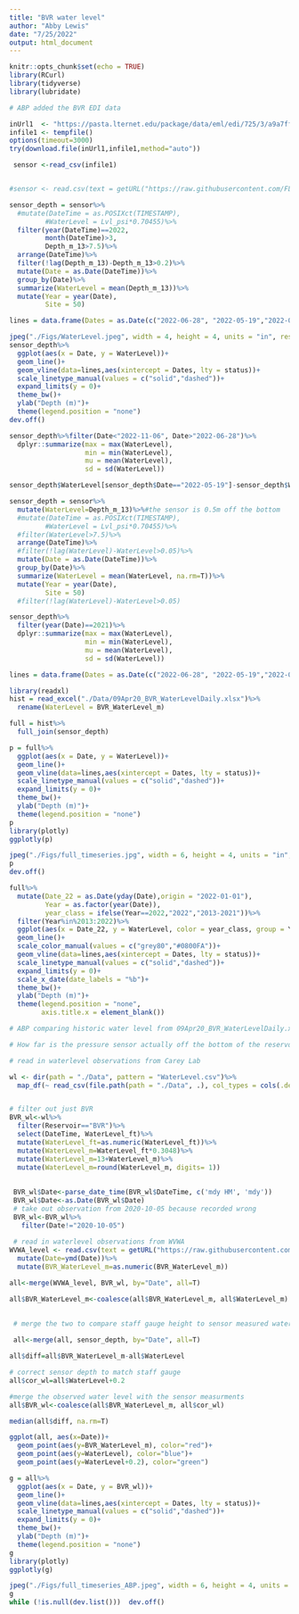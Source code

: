 ```yaml
---
title: "BVR water level"
author: "Abby Lewis"
date: "7/25/2022"
output: html_document
---
```


```r
knitr::opts_chunk$set(echo = TRUE)
library(RCurl)
library(tidyverse)
library(lubridate)
```

```r

# ABP added the BVR EDI data 

inUrl1  <- "https://pasta.lternet.edu/package/data/eml/edi/725/3/a9a7ff6fe8dc20f7a8f89447d4dc2038" 
infile1 <- tempfile()
options(timeout=3000)
try(download.file(inUrl1,infile1,method="auto"))

 sensor <-read_csv(infile1)


#sensor <- read.csv(text = getURL("https://raw.githubusercontent.com/FLARE-forecast/BVRE-data/bvre-platform-data/bvre-waterquality.csv"))

sensor_depth = sensor%>%
  #mutate(DateTime = as.POSIXct(TIMESTAMP),
         #WaterLevel = Lvl_psi*0.70455)%>%
  filter(year(DateTime)==2022,
         month(DateTime)>3,
         Depth_m_13>7.5)%>%
  arrange(DateTime)%>%
  filter(!lag(Depth_m_13)-Depth_m_13>0.2)%>%
  mutate(Date = as.Date(DateTime))%>%
  group_by(Date)%>%
  summarize(WaterLevel = mean(Depth_m_13))%>%
  mutate(Year = year(Date),
         Site = 50)

lines = data.frame(Dates = as.Date(c("2022-06-28", "2022-05-19","2022-05-28", "2022-07-01")), desc = c("closed","opened", "decreasing", "stable"), type = c("close","open","open","close"), status = c("init","init","final","final"))

jpeg("./Figs/WaterLevel.jpeg", width = 4, height = 4, units = "in", res = 300)
sensor_depth%>%
  ggplot(aes(x = Date, y = WaterLevel))+
  geom_line()+
  geom_vline(data=lines,aes(xintercept = Dates, lty = status))+
  scale_linetype_manual(values = c("solid","dashed"))+
  expand_limits(y = 0)+
  theme_bw()+
  ylab("Depth (m)")+
  theme(legend.position = "none")
dev.off()

sensor_depth%>%filter(Date<"2022-11-06", Date>"2022-06-28")%>%
  dplyr::summarize(max = max(WaterLevel),
                   min = min(WaterLevel),
                   mu = mean(WaterLevel),
                   sd = sd(WaterLevel))

sensor_depth$WaterLevel[sensor_depth$Date=="2022-05-19"]-sensor_depth$WaterLevel[sensor_depth$Date=="2022-06-28"]

sensor_depth = sensor%>%
  mutate(WaterLevel=Depth_m_13)%>%#the sensor is 0.5m off the bottom
  #mutate(DateTime = as.POSIXct(TIMESTAMP),
         #WaterLevel = Lvl_psi*0.70455)%>%
  #filter(WaterLevel>7.5)%>%
  arrange(DateTime)%>%
  #filter(!lag(WaterLevel)-WaterLevel>0.05)%>%
  mutate(Date = as.Date(DateTime))%>%
  group_by(Date)%>%
  summarize(WaterLevel = mean(WaterLevel, na.rm=T))%>%
  mutate(Year = year(Date),
         Site = 50)
  #filter(!lag(WaterLevel)-WaterLevel>0.05)

sensor_depth%>%
  filter(year(Date)==2021)%>%
  dplyr::summarize(max = max(WaterLevel),
                   min = min(WaterLevel),
                   mu = mean(WaterLevel),
                   sd = sd(WaterLevel))

lines = data.frame(Dates = as.Date(c("2022-06-28", "2022-05-19","2022-05-28", "2022-07-01")), desc = c("closed","opened", "decreasing", "stable"), type = c("close","open","open","close"), status = c("init","init","final","final"))

library(readxl)
hist = read_excel("./Data/09Apr20_BVR_WaterLevelDaily.xlsx")%>%
  rename(WaterLevel = BVR_WaterLevel_m)

full = hist%>%
  full_join(sensor_depth)

p = full%>%
  ggplot(aes(x = Date, y = WaterLevel))+
  geom_line()+
  geom_vline(data=lines,aes(xintercept = Dates, lty = status))+
  scale_linetype_manual(values = c("solid","dashed"))+
  expand_limits(y = 0)+
  theme_bw()+
  ylab("Depth (m)")+
  theme(legend.position = "none")
p
library(plotly)
ggplotly(p)

jpeg("./Figs/full_timeseries.jpg", width = 6, height = 4, units = "in", res = 300)
p
dev.off()

full%>%
  mutate(Date_22 = as.Date(yday(Date),origin = "2022-01-01"),
         Year = as.factor(year(Date)),
         year_class = ifelse(Year==2022,"2022","2013-2021"))%>%
  filter(Year%in%2013:2022)%>%
  ggplot(aes(x = Date_22, y = WaterLevel, color = year_class, group = Year))+
  geom_line()+
  scale_color_manual(values = c("grey80","#0800FA"))+
  geom_vline(data=lines,aes(xintercept = Dates, lty = status))+
  scale_linetype_manual(values = c("solid","dashed"))+
  expand_limits(y = 0)+
  scale_x_date(date_labels = "%b")+
  theme_bw()+
  ylab("Depth (m)")+
  theme(legend.position = "none",
        axis.title.x = element_blank())
```

```r
# ABP comparing historic water level from 09Apr20_BVR_WaterLevelDaily.xlsx to observations from the staff gauge. I think that 0 on the staff gauge is 13m????

# How far is the pressure sensor actually off the bottom of the reservoir???

# read in waterlevel observations from Carey Lab

wl <- dir(path = "./Data", pattern = "WaterLevel.csv")%>% 
  map_df(~ read_csv(file.path(path = "./Data", .), col_types = cols(.default = "c")))


# filter out just BVR
BVR_wl<-wl%>%
  filter(Reservoir=="BVR")%>%
  select(DateTime, WaterLevel_ft)%>%
  mutate(WaterLevel_ft=as.numeric(WaterLevel_ft))%>%
  mutate(WaterLevel_m=WaterLevel_ft*0.3048)%>%
  mutate(WaterLevel_m=13+WaterLevel_m)%>%
  mutate(WaterLevel_m=round(WaterLevel_m, digits= 1))
  
    
 BVR_wl$Date<-parse_date_time(BVR_wl$DateTime, c('mdy HM', 'mdy'))
 BVR_wl$Date<-as.Date(BVR_wl$Date)
 # take out observation from 2020-10-05 because recorded wrong
 BVR_wl<-BVR_wl%>%
   filter(Date!="2020-10-05")
 
 # read in waterlevel observations from WVWA
WVWA_level <- read.csv(text = getURL("https://raw.githubusercontent.com/CareyLabVT/BVR-GLM/master/Data_Output/09Nov20_BVR_WaterLevel.csv"))%>%
  mutate(Date=ymd(Date))%>%
  mutate(BVR_WaterLevel_m=as.numeric(BVR_WaterLevel_m))

all<-merge(WVWA_level, BVR_wl, by="Date", all=T)

all$BVR_WaterLevel_m<-coalesce(all$BVR_WaterLevel_m, all$WaterLevel_m)
 

 # merge the two to compare staff gauge height to sensor measured water level
 
 all<-merge(all, sensor_depth, by="Date", all=T)

all$diff=all$BVR_WaterLevel_m-all$WaterLevel

# correct sensor depth to match staff gauge
all$cor_wl=all$WaterLevel+0.2

#merge the observed water level with the sensor measurments
all$BVR_wl<-coalesce(all$BVR_WaterLevel_m, all$cor_wl)

median(all$diff, na.rm=T)

ggplot(all, aes(x=Date))+
  geom_point(aes(y=BVR_WaterLevel_m), color="red")+
  geom_point(aes(y=WaterLevel), color="blue")+
  geom_point(aes(y=WaterLevel+0.2), color="green")

g = all%>%
  ggplot(aes(x = Date, y = BVR_wl))+
  geom_line()+
  geom_vline(data=lines,aes(xintercept = Dates, lty = status))+
  scale_linetype_manual(values = c("solid","dashed"))+
  expand_limits(y = 0)+
  theme_bw()+
  ylab("Depth (m)")+
  theme(legend.position = "none")
g
library(plotly)
ggplotly(g)

jpeg("./Figs/full_timeseries_ABP.jpeg", width = 6, height = 4, units = "in", res = 300)
g
while (!is.null(dev.list()))  dev.off()
  

```
